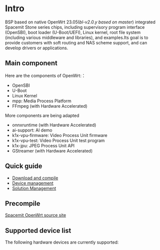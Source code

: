 

# Intro

BSP based on native OpenWrt 23.05(*bl-v2.0.y based on master*) integrated Spacemit Stone series chips, including supervisory program interface (OpenSBI), boot loader (U-Boot/UEFI), Linux kernel, root file system (including various middleware and libraries), and examples.Its goal is to provide customers with soft routing and NAS scheme support, and can develop drivers or applications.

## Main component

Here are the components of OpenWrt:：

- OpenSBI
- U-Boot
- Linux Kernel
- mpp: Media Process Platform
- FFmpeg (with Hardware Accelerated)

More components are being adapted

- onnxruntime (with Hardware Accelerated)
- ai-support: AI demo
- k1x-vpu-firmware: Video Process Unit firmware
- k1x-vpu-test: Video Process Unit test program
- k1x-jpu: JPEG Process Unit API
- GStreamer (with Hardware Accelerated)

##  Quick guide

- [Download and compile](openwrt_quickstart.md)
- [Device management](openwrt_device_management.md)
- [Solution Management](openwrt_solution_management.md)



## Precompile

[Spacemit OpenWrt source site](https://archive.spacemit.com/openwrt/)


## Supported device list

The following hardware devices are currently supported:


